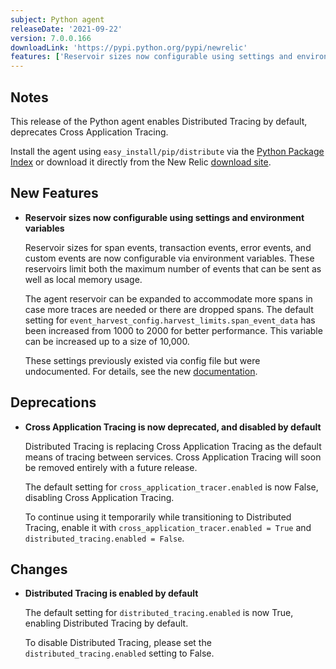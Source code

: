 ```yaml
---
subject: Python agent
releaseDate: '2021-09-22'
version: 7.0.0.166
downloadLink: 'https://pypi.python.org/pypi/newrelic'
features: ['Reservoir sizes now configurable using settings and environment variables']
---
```


## Notes

This release of the Python agent enables Distributed Tracing by default, deprecates Cross Application Tracing.

Install the agent using `easy_install/pip/distribute` via the [Python Package Index](https://pypi.python.org/pypi/newrelic) or download it directly from the New Relic [download site](http://download.newrelic.com/python_agent/release).

## New Features

* **Reservoir sizes now configurable using settings and environment variables**

  Reservoir sizes for span events, transaction events, error events, and custom events are now configurable via environment variables. These reservoirs limit both the maximum number of events that can be sent as well as local memory usage.

  The agent reservoir can be expanded to accommodate more spans in case more traces are needed or there are dropped spans. The default setting for `event_harvest_config.harvest_limits.span_event_data` has been increased from 1000 to 2000 for better performance. This variable can be increased up to a size of 10,000.

  These settings previously existed via config file but were undocumented. For details, see the new [documentation](/docs/agents/python-agent/configuration/python-agent-configuration#event-harvest-config).

## Deprecations

* **Cross Application Tracing is now deprecated, and disabled by default**

  Distributed Tracing is replacing Cross Application Tracing as the default means of tracing between services. Cross Application Tracing will soon be removed entirely with a future release.

  The default setting for `cross_application_tracer.enabled` is now False, disabling Cross Application Tracing.

  To continue using it temporarily while transitioning to Distributed Tracing, enable it with `cross_application_tracer.enabled = True` and `distributed_tracing.enabled = False`.

## Changes

* **Distributed Tracing is enabled by default**

  The default setting for `distributed_tracing.enabled` is now True, enabling Distributed Tracing by default.

  To disable Distributed Tracing, please set the `distributed_tracing.enabled` setting to False.
